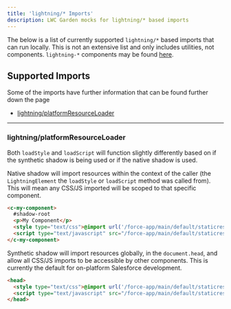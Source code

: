 ```yaml
---
title: 'lightning/* Imports'
description: LWC Garden mocks for lightning/* based imports
---
```



The below is a list of currently supported `lightning/*` based imports that can run locally. This is not an extensive list and only includes utilities, not components. `lightning-*` components may be found [here](/packages/lightning/components).

## Supported Imports

<Aside>
Some of the imports have further information that can be found further down the page
</Aside>

- [lightning/platformResourceLoader](https://developer.salesforce.com/docs/component-library/bundle/lightning-platform-resource-loader/documentation)

---


### lightning/platformResourceLoader

Both `loadStyle` and `loadScript` will function slightly differently based on if the synthetic shadow is being used or if the native shadow is used.

Native shadow will import resources within the context of the caller (the `LightningElement` the `loadStyle` or `loadScript` method was called from). This will mean any CSS/JS imported will be scoped to that specific component.

```html
<c-my-component>
  #shadow-root
  <p>My Component</p>
  <style type="text/css">@import url('/force-app/main/default/staticresources/testResource/style.css');</style>
  <script type="text/javascript" src="/force-app/main/default/staticresources/testResource/script.js" async></script>
</c-my-component>
```

Synthetic shadow will import resources globally, in the `document.head`, and allow all CSS/JS imports to be accessible by other components. This is currently the default for on-platform Salesforce development.

```html
<head>
  <style type="text/css">@import url('/force-app/main/default/staticresources/testResource/style.css');</style>
  <script type="text/javascript" src="/force-app/main/default/staticresources/testResource/script.js" async></script>
</head>
```